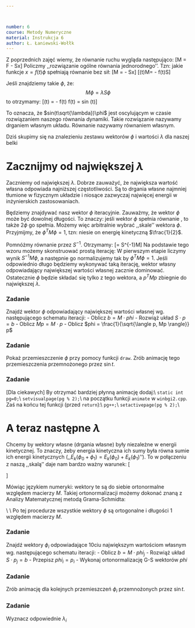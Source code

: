 ```yaml
---



number: 6
course: Metody Numeryczne
material: Instrukcja 6
author: Ł. Łaniewski-Wołłk
---
```


Z poprzednich zajęć wiemy, że równanie ruchu wygląda następująco:
\[M\ddot{x} = F - Sx\]
Policzmy ,,rozwiązanie ogólne równania jednorodnego''. Tzn: jakie funkcje $x=f(t)\phi$ spełniają równanie bez sił:
\[M\ddot{x} = - Sx\]
\[\ddot{f}(t)M\phi = - f(t)S\phi\]

Jeśli znajdziemy takie $\phi$, że:
$$\label{rownanie:wlasne}M\phi = \lambda S\phi$$
to otrzymamy:
\[\lambda\ddot{f}(t) = -  f(t) \quad\Rightarrow\quad f(t) = sin \left(t\frac{1}{\sqrt{\lambda}}\right)\]

To oznacza, że $sin(t\sqrt{\lambda})\phi$ jest oscylującym w czasie rozwiązaniem naszego równania dynamiki. Takie rozwiązanie nazywamy drganiem własnym układu. Równanie \eqref{rownanie:wlasne} nazywamy równaniem własnym.

Dziś skupimy się na znalezieniu zestawu wektorów $\phi$ i wartości $\lambda$ dla naszej belki


# Zacznijmy od największej $\lambda$
Zaczniemy od największej $\lambda$. Dobrze zauważyć, że największa wartość własna odpowiada najniższej częstotliwości. Są to drgania własne najmniej tłumione w fizycznym układzie i niosące zazwyczaj najwięcej energii w inżynierskich zastosowaniach.

Będziemy znajdywać nasz wektor $\phi$ iteracyjnie. Zauważmy, że wektor $\phi$ może być dowolnej długości. To znaczy: jeśli wektor $\phi$ spełnia równanie \eqref{rownanie:wlasne}, to także $2\phi$ go spełnia. Możemy więc arbitralnie wybrać ,,skale'' wektora $\phi$. Przyjmijmy, że $\phi^T M \phi = 1$, tzn: niesie on energię kinetyczną $\frac{1}{2}$.

Pomnóżmy równanie \eqref{rownanie:wlasne} przez $S^{-1}$. Otrzymamy:
\[\phi = \frac{1}{\lambda}S^{-1}M\phi\]
Na podstawie tego wzoru możemy skonstruować prostą iterację:
\begin{align*}
p &= S^{-1}M\phi\\
\phi &= p\frac{1}{\sqrt{p^TMp}}
\end{align*}
W pierwszym etapie liczymy wynik $S^{-1}M\phi$, a następnie go normalizujemy tak by $\phi^T M \phi = 1$. Jeśli odpowiednio długo będziemy wykonywać taką iterację, wektor własny odpowiadający największej wartości własnej zacznie dominować. Ostatecznie $\phi$ będzie składać się tylko z tego wektora, a $p^TMp$ zbiegnie do największej $\lambda$.


### Zadanie

Znajdź wektor $\phi$ odpowiadający największej wartości własnej wg. następującego schematu iteracji:
- Oblicz $b = M\cdot phi$
- Rozwiąż układ $S\cdot p = b$
- Oblicz $Mp = M\cdot p$
- Oblicz $phi = \frac{1}{\sqrt{\langle p, Mp \rangle}} p$



### Zadanie

Pokaż przemieszczenie $\phi$ przy pomocy funkcji `draw`. Zrób animację tego przemieszczenia przemnożonego przez $\sin{t}$.



### Zadanie
[Dla ciekawych]
By otrzymać bardziej płynną animację dodaj:\\
`static int pg=0; `\\
`setvisualpage(pg % 2);`\\
na początku funkcji `animate` w `winbgi2.cpp`. Zaś na końcu tej funkcji (przed  `return`):\\
`pg++;`\\
`setactivepage(pg % 2);`\\



# A teraz następne $\lambda$
Chcemy by wektory własne (drgania własne) były niezależne w energii kinetycznej. To znaczy, żeby energia kinetyczna ich sumy była równa sumie ich energii kinetycznych (,,$E_k(\phi_0+\phi_1) = E_k(\phi_0)+E_k(\phi_1)$''). To w połączeniu z naszą ,,skalą'' daje nam bardzo ważny warunek:
\[\begin{cases}
\phi_i^T M \phi_j = 0 &\quad \text{dla}\quad i\neq j \\
\phi_i^T M \phi_j = 1 &\quad \text{dla}\quad i = j \\
\end{cases}\]

Mówiąc językiem numeryki: wektory te są do siebie ortonormalne względem macierzy $M$. Takiej ortonormalizacji możemy dokonać znaną z Analizy Matematycznej metodą Grama-Schmidta:

\fbox{\begin{minipage}{8cm}
**Ortonormalizacja Grama-Schmidta**\\
Dla każdego $i$ od $1$ do $n$ wykonaj:
- dla każdego $i$ od $1$ do $i-1$ wykonaj (dla $i=1$ nic nie rób):
- Oblicz $\phi_i = \phi_i - \phi_j \langle \phi_j, M\phi_i \rangle$
- Oblicz $\phi_i = \frac{1}{ \sqrt{\langle \phi_i, M\phi_i \rangle}}\phi_i$
\end{minipage}}\\
\vspace{1cm}\\
Po tej procedurze wszystkie wektory $\phi$ są ortogonalne i długości $1$ względem macierzy $M$.


### Zadanie

Znajdź wektory $\phi_i$ odpowiadające $10$ciu największym wartościom własnym wg. następującego schematu iteracji:
- Oblicz $b = M\cdot phi_j$
- Rozwiąż układ $S\cdot p_j = b$
- Przepisz $phi_i = p_i$
- Wykonaj ortonormalizację G-S wektorów $phi$



### Zadanie

Zrób animację dla kolejnych przemieszczeń $\phi_i$ przemnożonych przez $\sin{t}$.



### Zadanie

Wyznacz odpowiednie $\lambda_i$



